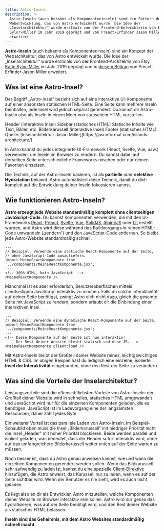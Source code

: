 ```yaml
---
title: Astro-Inseln
description: >-
  Astro-Inseln (auch bekannt als Komponenteninseln) sind ein Pattern der
  Webentwicklung, das von Astro entwickelt wurde. Die Idee der
  „Inselarchitektur” wurde erstmals von der Frontend-Entwicklerin von Etsy Katie
  Sylor-Miller im Jahr 2019 geprägt und von Preact-Erfinder Jason Miller
  erweitert.
---
```




**Astro-Inseln** (auch bekannt als Komponenteninseln) sind ein Konzept der Webarchitektur, das von Astro entwickelt wurde. Die Idee der „Inselarchitektur” wurde erstmals von der Frontend-Architektin von Etsy [Katie Sylor-Miller](https://twitter.com/ksylor) im Jahr 2019 geprägt und in [diesem Beitrag](https://jasonformat.com/islands-architecture/) von Preact-Erfinder Jason Miller erweitert.

## Was ist eine Astro-Insel?

Der Begriff „Astro-Insel” bezieht sich auf eine interaktive UI-Komponente auf einer ansonsten statischen HTML-Seite. Eine Seite kann mehrere Inseln beinhalten, jede Insel wird jedoch separat gerendert. Du kannst dir Astro-Inseln also als Inseln in einem Meer von statischem HTML vorstellen.

<IslandsDiagram>
    <Fragment slot="headerApp">Header (interaktive Insel)</Fragment>
    <Fragment slot="sidebarApp">Sidebar (statisches HTML)</Fragment>
    <Fragment slot="main">
        Statische Inhalte wie Text, Bilder, etc.
    </Fragment>
    <Fragment slot="carouselApp">Bilder&shy;karussell (interaktive Insel)</Fragment>
    <Fragment slot="footer">Footer (statisches HTML)</Fragment>
    <Fragment slot="source">Quelle: [Insel&shy;architektur: Jason Miller](https://jasonformat.com/islands-architecture/)</Fragment>
</IslandsDiagram>

In Astro kannst du jedes integrierte UI-Framework (React, Svelte, Vue, usw.) verwenden, um Inseln im Browser zu rendern. Du kannst dabei auf derselben Seite unterschiedliche Frameworks mischen oder nur deinen Favoriten einsetzen.

Die Technik, auf der Astro-Inseln basieren, ist als **partielle** oder **selektive Hydratation** bekannt. Astro automatisiert diese Technik, damit du dich komplett auf die Entwicklung deiner Inseln fokussieren kannst.

## Wie funktionieren Astro-Inseln?

**Astro erzeugt jede Website standardmäßig komplett ohne clientseitigen JavaScript-Code.** Du kannst Komponenten verwenden, die mit den UI-Frameworks [React](https://reactjs.org/), [Preact](https://preactjs.com/), [Svelte](https://svelte.dev/), [Vue](https://vuejs.org/), [SolidJS](https://www.solidjs.com/), [AlpineJS](https://alpinejs.dev/) oder [Lit](https://lit.dev/) erstellt wurden, und Astro wird diese während des Buildvorgangs in reinen HTML-Code umwandeln („rendern”) und den JavaScript-Code entfernen. So bleibt jede Astro-Website standardmäßig schnell.

```astro title="src/pages/index.astro"
---
// Beispiel: Verwende eine statische React-Komponente auf der Seite,
// ohne JavaScript-Code auszuliefern.
import MeineReactKomponente from '../components/MeineReactKomponente.jsx';
---
<!-- 100% HTML, kein JavaScript! -->
<MeineReactKomponente />
```

Manchmal ist es aber erforderlich, Benutzeroberflächen mittels clientseitigem JavaScript interaktiv zu machen. Falls du solche Interaktivität auf deiner Seite benötigst, zwingt Astro dich nicht dazu, gleich die gesamte Seite mit JavaScript zu rendern, sondern erlaubt dir die Einbindung einer interaktiven Insel.

```astro title="src/pages/index.astro" ins="client:load"
---
// Beispiel: Verwende eine dynamische React-Komponente auf der Seite.
import MeineReactKomponente from '../components/MeineReactKomponente.jsx';
---
<!-- Diese Komponente auf der Seite ist nun interaktiv!
     Der Rest deiner Website bleibt statisch und ohne JS. -->
<MeineReactKomponente client:load />
```

Mit Astro-Inseln bleibt der Großteil deiner Website reines, leichtgewichtiges HTML & CSS. Im obigen Beispiel hast du lediglich eine einzelne, isolierte **Insel der Interaktivität** eingebunden, ohne den Rest der Seite zu verändern.

## Was sind die Vorteile der Inselarchitektur?

Leistungsvorteile sind die offensichtlichsten Vorteile von Astro-Inseln: der Großteil deiner Website wird in schnelles, statisches HTML umgewandelt und JavaScript wird nur für die einzelnen Komponenten geladen, die es benötigen. JavaScript ist im Ladevorgang eine der langsamsten Ressourcen, daher zählt jedes Byte.

Ein weiterer Vorteil ist das parallele Laden von Astro-Inseln. Im Beispiel-Schaubild oben muss die Insel „Bilderkarussell” mit niedriger Priorität nicht die Insel „Header” mit hoher Priorität blockieren. Beide werden parallel und isoliert geladen, was bedeutet, dass der Header sofort interaktiv wird, ohne auf das umfangreichere Bilderkarussell weiter unten auf der Seite warten zu müssen.

Noch besser ist, dass du Astro genau anweisen kannst, wie und wann die einzelnen Komponenten gerendert werden sollen. Wenn das Bildkarussell sehr aufwendig zu laden ist, kannst du eine spezielle [Client-Direktive](/de/reference/directives-reference/#client-directives) hinzufügen, die Astro anweist, das Karussell nur zu laden, wenn es auf der Seite sichtbar wird. Wenn der Benutzer es nie sieht, wird es auch nicht geladen.

Es liegt also an dir als Entwickler, Astro mitzuteilen, welche Komponenten deiner Website im Browser interaktiv sein sollen. Astro wird nur genau das hydratisieren, was auf der Seite benötigt wird, und den Rest deiner Website als statisches HTML belassen.

**Inseln sind das Geheimnis, mit dem Astro Websites standardmäßig schnell macht.**
